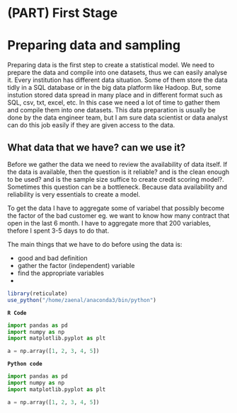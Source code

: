 # (PART) First Stage {-}

# Preparing data and sampling {#gather}

Preparing data is the first step to create a statistical model. We need to prepare the data and compile into one datasets, thus we can easily analyse it. Every institution has different data situation. Some of them store the data tidly in a SQL database or in the big data platform like Hadoop. But, some instution stored data spread in many place and in different format such as SQL, csv, txt, excel, etc. In this case we need a lot of time to gather them and compile them into one datasets. This data preparation is usually be done by the data engineer team, but I am sure data scientist or data analyst can do this job easily if they are given access to the data. 

## What data that we have? can we use it?

Before we gather the data we need to review the availability of data itself. If the data is available, then the question is it reliable? and is the clean enough to be used? and is the sample size suffice to create credit scoring model?. Sometimes this question can be a bottleneck. Because data availability and reliability is very essentials to create a model. 







To get the data I have to aggregate some of variabel that possibly become the factor of the bad customer eg. we want to know how many contract that open in the last 6 month. I have to aggregate more that 200 variables, thefore I spent 3-5 days to do that.

The main things that we have to do before using the data is:

* good and bad definition
* gather the factor (independent) variable
* find the appropriate variables
* 

```r
library(reticulate)
use_python("/home/zaenal/anaconda3/bin/python")
```


**```R Code```**
```python
import pandas as pd
import numpy as np
import matplotlib.pyplot as plt

a = np.array([1, 2, 3, 4, 5])

```


**```Python code```**
```python
import pandas as pd
import numpy as np
import matplotlib.pyplot as plt

a = np.array([1, 2, 3, 4, 5])

```


